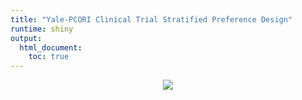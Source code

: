 ```yaml
---
title: "Yale-PCORI Clinical Trial Stratified Preference Design"
runtime: shiny
output: 
  html_document:
    toc: true
---
```


<center>
![](strat-figure1.png) 
</center>

